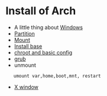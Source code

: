 = Install of Arch =

* A little thing about [[Windows]]
* [[Partition]]
* [[Mount]]
* [[Install base]]
* [[chroot and basic config]]
* [[grub]]
* unmount
	umount var,home,boot,mnt, restart
* [[X window]]

